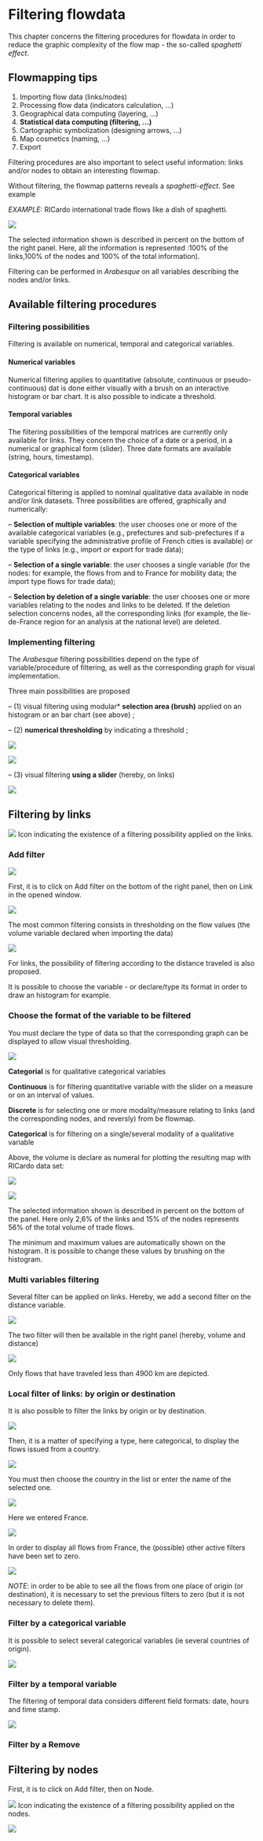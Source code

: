 # Filtering flowdata

This chapter concerns the filtering procedures for flowdata in order to reduce the graphic complexity of the flow map - the so-called *spaghetti effect*.

::: callout-tip
## Flowmapping tips

1.  Importing flow data (links/nodes)
2.  Processing flow data (indicators calculation, ...)
3.  Geographical data computing (layering, ...)
4.  **Statistical data computing (filtering, ...)**
5.  Cartographic symbolization (designing arrows, ...)
6.  Map cosmetics (naming, ...)
7.  Export
:::

Filtering procedures are also important to select useful information: links and/or nodes to obtain an interesting flowmap.

Without filtering, the flowmap patterns reveals a *spaghetti-effect*. See example

*EXAMPLE:* RICardo international trade flows like a dish of spaghetti.

![](images/RICardo_spaghetti.png){fig-align="left"}

The selected information shown is described in percent on the bottom of the right panel. Here, all the information is represented :100% of the links,100% of the nodes and 100% of the total information).

Filtering can be performed in *Arabesque* on all variables describing the nodes and/or links.

## Available filtering procedures

### Filtering possibilities

Filtering is available on numerical, temporal and categorical variables.

#### Numerical variables

Numerical filtering applies to quantitative (absolute, continuous or pseudo-continuous) dat is done either visually with a brush on an interactive histogram or bar chart. It is also possible to indicate a threshold.

#### Temporal variables

The filtering possibilities of the temporal matrices are currently only available for links. They concern the choice of a date or a period, in a numerical or graphical form (slider). Three date formats are available (string, hours, timestamp).

#### Categorical variables

Categorical filtering is applied to nominal qualitative data available in node and/or link datasets. Three possibilities are offered, graphically and numerically:

-- **Selection of multiple variables**: the user chooses one or more of the available categorical variables (e.g., prefectures and sub-prefectures if a variable specifying the administrative profile of French cities is available) or the type of links (e.g., import or export for trade data);

-- **Selection of a single variable**: the user chooses a single variable (for the nodes: for example, the flows from and to France for mobility data; the import type flows for trade data);

-- **Selection by deletion of a single variable**: the user chooses one or more variables relating to the nodes and links to be deleted. If the deletion selection concerns nodes, all the corresponding links (for example, the Ile-de-France region for an analysis at the national level) are deleted.

### Implementing filtering

The *Arabesque* filtering possibilities depend on the type of variable/procedure of filtering, as well as the corresponding graph for visual implementation.

Three main possibilities are proposed

-- (1) visual filtering using modular\* **selection area (brush)** applied on an histogram or an bar chart (see above) ;

-- (2) **numerical thresholding** by indicating a threshold ;

![](images/schema_histogram.png)

![](images/schema_BarChart.png)

-- (3) visual filtering **using a slider** (hereby, on links)

![](images/schema_Slider_temp.png)

## Filtering by links

![](images/icon_links_filtering.png) Icon indicating the existence of a filtering possibility applied on the links.

### Add filter

![](images/Add_filter.PNG)

First, it is to click on Add filter on the bottom of the right panel, then on Link in the opened window.

![](images/Add_filter_links1.png)

The most common filtering consists in thresholding on the flow values (the volume variable declared when importing the data)

![](images/Add_filter_links_volume.png)

For links, the possibility of filtering according to the distance traveled is also proposed.

It is possible to choose the variable - or declare/type its format in order to draw an histogram for example.

### Choose the format of the variable to be filtered

You must declare the type of data so that the corresponding graph can be displayed to allow visual thresholding.

![](images/Add_filter_links_volume_continuous.png)

**Categorial** is for qualitative categorical variables

**Continuous** is for filtering quantitative variable with the slider on a measure or on an interval of values.

**Discrete** is for selecting one or more modality/measure relating to links (and the corresponding nodes, and reversly) from be flowmap.

**Categorical** is for filtering on a single/several modality of a qualitative variable

Above, the volume is declare as numeral for plotting the resulting map with RICardo data set:

![](images/Add_links_filter_volume_histogramme.png)

![](images/RICardo_filter_links_continuous.png){fig-align="left"}

The selected information shown is described in percent on the bottom of the panel. Here only 2,6% of the links and 15% of the nodes represents 56% of the total volume of trade flows.

The minimum and maximum values are automatically shown on the histogram. It is possible to change these values by brushing on the histogram.

### Multi variables filtering

Several filter can be applied on links. Hereby, we add a second filter on the distance variable.

![](images/Add_filter_links_dist.png)

The two filter will then be available in the right panel (hereby, volume and distance)

![](images/Add_links_filter_vol_distance.png)

Only flows that have traveled less than 4900 km are depicted.

### Local filter of links: by origin or destination

It is also possible to filter the links by origin or by destination.

![](images/Add_links_filter_origin.png)

Then, it is a matter of specifying a type, here categorical, to display the flows issued from a country.

![](images/Add_filter_links_origin_categorial.png)

You must then choose the country in the list or enter the name of the selected one.

![](images/Add_filter_node_category_select.png){fig-align="left"}

Here we entered France.

![](images/Add_filter_links_origin_categorial_SelectFrance.png){fig-align="left"}

In order to display all flows from France, the (possible) other active filters have been set to zero.

![](images/Add_links_filter_origin_France.png)

*NOTE*: in order to be able to see all the flows from one place of origin (or destination), it is necessary to set the previous filters to zero (but it is not necessary to delete them).

### Filter by a categorical variable

It is possible to select several categorical variables (ie several countries of origin).

![](images/Add_filter_links_category.png)

### Filter by a temporal variable

The filtering of temporal data considers different field formats: date, hours and time stamp.

![](images/Add_filter_links_temporal.png)

### Filter by a Remove

## Filtering by nodes

First, it is to click on Add filter, then on Node.

![](images/icon_nodes_filtering.png) Icon indicating the existence of a filtering possibility applied on the nodes.

![](images/Add_filter_nodes1.png)
